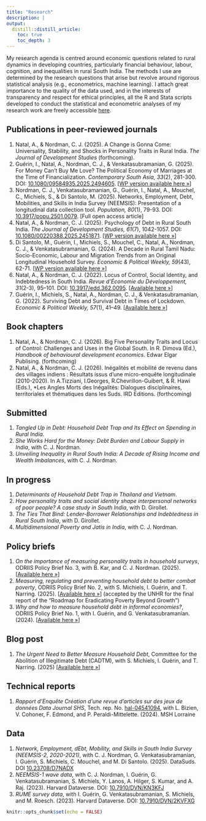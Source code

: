 ```yaml
---
title: "Research"
description: |
output:
  distill::distill_article:
    toc: true
    toc_depth: 3
---
```


My research agenda is centred around economic questions related to rural dynamics in developing countries, particularly financial behaviour, labour, cognition, and inequalities in rural South India.
The methods I use are determined by the research questions that arise but revolve around rigorous statistical analysis (e.g., econometrics, machine learning).
I attach great importance to the quality of the data used, and in the interests of transparency and respect for ethical principles, all the R and Stata scripts developed to conduct the statistical and econometric analyses of my research work are freely accessible [here](https://github.com/arnaudnatal).

## Publications in peer-reviewed journals

1. Natal, A., & Nordman, C. J. (2025). A Change is Gonna Come: Universality, Stability, and Shocks in Personality Traits in Rural India. *The Journal of Development Studies* (forthcoming).
1. Guérin, I., Natal, A., Nordman, C. J., & Venkatasubramanian, G. (2025). For Money Can’t Buy Me Love? The Political Economy of Marriages at the Time of Financialization. *Contemporary South Asia, 33*(2), 281-300. DOI: [10.1080/09584935.2025.2494605](https://doi.org/10.1080/09584935.2025.2494605). [[WP version available here »](https://dial.ird.fr/)]
1. Nordman, C. J., Venkatasubramanian, G., Guérin, I., Natal, A., Mouchel, C., Michiels, S., & Di Santolo, M. (2025). Networks, Employment, Debt, Mobilities, and Skills in India Survey (NEEMSIS): Presentation of a longitudinal data collection tool. *Population, 80*(1), 79-93. DOI: [10.3917/popu.2501.0079](https://doi.org/10.3917/popu.2501.0079). [Full open access article]
1. Natal, A., & Nordman, C. J. (2025). Psychology of Debt in Rural South India. *The Journal of Development Studies, 61*(7), 1042-1057. DOI: [10.1080/00220388.2025.2451871](https://www.doi.org/10.1080/00220388.2025.2451871). [[WP version available here »](https://www.iza.org/en/publications/dp/17482/psychology-of-debt-in-rural-south-india)]
1. Di Santolo, M., Guérin, I., Michiels, S., Mouchel, C., Natal, A., Nordman, C. J., & Venkatasubramanian, G. (2024). A Decade in Rural Tamil Nadu: Socio-Economic, Labour and Migration Trends from an Original Longitudinal Household Survey. *Economic & Political Weekly, 59*(43), 62-71. [[WP version available here »](https://dial.ird.fr/wp-content/uploads/2024/03/2024-02-NEEMSIS_data_context.pdf)]
1. Natal, A., & Nordman, C. J. (2022). Locus of Control, Social Identity, and Indebtedness in South India. *Revue d’Économie du Développement, 31*(2-3), 95–101. DOI: [10.3917/edd.362.0095](https://www.doi.org/10.3917/edd.362.0095). [[Available here »](https://neemsis.hypotheses.org/files/2024/10/2022-RED-Debt_LOC.pdf)]
1. Guérin, I., Michiels, S., Natal, A., Nordman, C. J., & Venkatasubramanian, G. (2022). Surviving Debt and Survival Debt in Times of Lockdown. *Economic & Political Weekly, 57*(1), 41–49. [[Available here »](https://www.researchgate.net/publication/357617209_Surviving_Debt_and_Survival_Debt_in_Times_of_Lockdown)]


## Book chapters


1. Natal, A., & Nordman, C. J. (2026). Big Five Personality Traits and Locus of Control: Challenges and Uses in the Global South. In R. Dimova (Ed.), *Handbook of behavioural development economics*. Edwar Elgar Publising. (forthcoming)
1. Natal, A., & Nordman, C. J. (2026). Inégalités et mobilité de revenu dans des villages indiens : Résultats issus d’une micro-enquête longitudinale (2010-2020). In A.Tizziani, I.Georges, R.Chevrillon-Guibert, & R. Hawi (Eds.), *Les Angles Morts des Inégalités: Dialogues disciplinaires, territoriales et thématiques dans les Suds. IRD Editions. (forthcoming)


## Submitted

1. *Tangled Up in Debt: Household Debt Trap and Its Effect on Spending in Rural India*.
1. *She Works Hard for the Money: Debt Burden and Labour Supply in India*, with C. J. Nordman.
1. *Unveiling Inequality in Rural South India: A Decade of Rising Income and Wealth Imbalances*, with C. J. Nordman.

## In progress

1. *Determinants of Household Debt Trap in Thailand and Vietnam*.
1. *How personality traits and social identity shape interpersonal networks of poor people? A case study in South India*, with D. Girollet.
1. *The Ties That Bind: Lender-Borrower Relationships and Indebtedness in Rural South India*, with D. Girollet.
1. *Multidimensional Poverty and Jatis in India*, with C. J. Nordman.

## Policy briefs

1. *On the importance of measuring personality traits in household surveys*, ODRIIS Policy Brief No. 3, with B. Kar, and C. J. Nordman. (2025). [[Available here »](https://hal.science/hal-05032232)]
1. *Measuring, regulating and preventing household debt to better combat poverty*, ODRIIS Policy Brief No. 2, with S. Michiels, I. Guérin, and T. Narring. (2025). [[Available here »](https://hal.science/hal-05023697)] (accepted by the UNHR for the final report of the “Roadmap for Eradicating Poverty Beyond Growth”)
1. *Why and how to measure household debt in informal economies?*, ODRIIS Policy Brief No. 1, with I. Guérin, and G. Venkatasubramanian. (2024). [[Available here »](https://hal.science/hal-04622836)]



## Blog post

1. *The Urgent Need to Better Measure Household Debt*, Committee for the Abolition of Illegitimate Debt (CADTM), with S. Michiels, I. Guérin, and T. Narring. (2025) [[Available here »](https://www.cadtm.org/The-Urgent-Need-to-Better-Measure-Household-Debt)]



## Technical reports

1. *Rapport d’Enquête Création d’une revue d’articles sur des jeux de données Data Journal SHS*, Tech. rep. No. [hal-04541094](https://hal.science/hal-04541094), with L. Bizien, V. Cohoner, F. Edmond, and P. Peraldi-Mittelette. (2024). MSH Lorraine



## Data

1. *Network, Employment, dEbt, Mobility, and Skills in South India Survey (NEEMSIS-2, 2020-2021)*, with C. J. Nordman, G. Venkatasubramanian, I. Guérin, S. Michiels, C. Mouchel, and M. Di Santolo. (2025). DataSuds. DOI [10.23708/D7NADX](https://doi.org/10.23708/D7NADX) 
1. *NEEMSIS-1 wave data*, with C. J. Nordman, I. Guérin, G. Venkatasubramanian, S. Michiels, Y. Lanos, A. Hilger, S. Kumar, and A. Raj. (2023). Harvard Dataverse. DOI: [10.7910/DVN/KN3KFJ](https://doi.org/10.7910/DVN/KN3KFJ)
1. *RUME survey data*, with I. Guérin, G. Venkatasubramanian, S. Michiels, and M. Roesch. (2023). Harvard Dataverse. DOI: [10.7910/DVN/2KVFXG](https://doi.org/10.7910/DVN/2KVFXG)



```r
knitr::opts_chunk$set(echo = FALSE)

```

